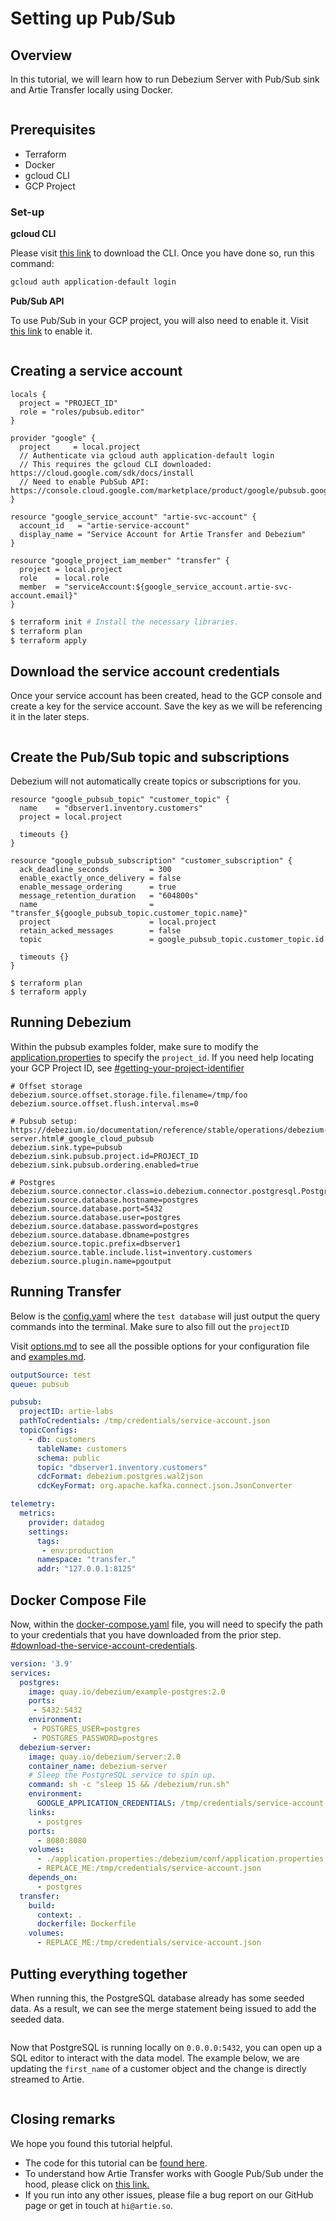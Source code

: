 # Setting up Pub/Sub

## Overview

In this tutorial, we will learn how to run Debezium Server with Pub/Sub sink and Artie Transfer locally using Docker.

<Frame><img src="/assets/image (30).png" alt="" /></Frame>

## Prerequisites

* Terraform
* Docker
* gcloud CLI
* GCP Project

### Set-up

**gcloud CLI**

Please visit [this link](https://cloud.google.com/sdk/docs/install) to download the CLI. Once you have done so, run this command:

```bash
gcloud auth application-default login
```

**Pub/Sub API**

To use Pub/Sub in your GCP project, you will also need to enable it. Visit [this link](https://console.cloud.google.com/marketplace/product/google/pubsub.googleapis.com) to enable it.

<Frame><img src="/assets/image (28).png" alt="" /></Frame>

## Creating a service account

```hcl
locals {
  project = "PROJECT_ID"
  role = "roles/pubsub.editor"
}

provider "google" {
  project     = local.project
  // Authenticate via gcloud auth application-default login
  // This requires the gcloud CLI downloaded: https://cloud.google.com/sdk/docs/install
  // Need to enable PubSub API: https://console.cloud.google.com/marketplace/product/google/pubsub.googleapis.com
}

resource "google_service_account" "artie-svc-account" {
  account_id   = "artie-service-account"
  display_name = "Service Account for Artie Transfer and Debezium"
}

resource "google_project_iam_member" "transfer" {
  project = local.project
  role    = local.role
  member  = "serviceAccount:${google_service_account.artie-svc-account.email}"
}
```

```bash
$ terraform init # Install the necessary libraries.
$ terraform plan
$ terraform apply
```

## Download the service account credentials

Once your service account has been created, head to the GCP console and create a key for the service account. Save the key as we will be referencing it in the later steps.

<Frame><img src="/assets/image (13).png" alt="" /></Frame>

## Create the Pub/Sub topic and subscriptions

<Info>
Debezium will not automatically create topics or subscriptions for you.
</Info>

```hcl
resource "google_pubsub_topic" "customer_topic" {
  name    = "dbserver1.inventory.customers"
  project = local.project

  timeouts {}
}

resource "google_pubsub_subscription" "customer_subscription" {
  ack_deadline_seconds         = 300
  enable_exactly_once_delivery = false
  enable_message_ordering      = true
  message_retention_duration   = "604800s"
  name                         = "transfer_${google_pubsub_topic.customer_topic.name}"
  project                      = local.project
  retain_acked_messages        = false
  topic                        = google_pubsub_topic.customer_topic.id

  timeouts {}
}
```

```
$ terraform plan
$ terraform apply
```

## Running Debezium

Within the pubsub examples folder, make sure to modify the [application.properties](https://github.com/artie-labs/transfer/blob/master/examples/pubsub\_postgres/application.properties) to specify the `project_id`. If you need help locating your GCP Project ID, see [#getting-your-project-identifier](../real-time-destinations/bigquery.md#getting-your-project-identifier "mention")

```properties
# Offset storage
debezium.source.offset.storage.file.filename=/tmp/foo
debezium.source.offset.flush.interval.ms=0

# Pubsub setup: https://debezium.io/documentation/reference/stable/operations/debezium-server.html#_google_cloud_pubsub
debezium.sink.type=pubsub
debezium.sink.pubsub.project.id=PROJECT_ID
debezium.sink.pubsub.ordering.enabled=true

# Postgres
debezium.source.connector.class=io.debezium.connector.postgresql.PostgresConnector
debezium.source.database.hostname=postgres
debezium.source.database.port=5432
debezium.source.database.user=postgres
debezium.source.database.password=postgres
debezium.source.database.dbname=postgres
debezium.source.topic.prefix=dbserver1
debezium.source.table.include.list=inventory.customers
debezium.source.plugin.name=pgoutput
```

## Running Transfer

Below is the [config.yaml](https://github.com/artie-labs/transfer/blob/master/examples/pubsub\_postgres/config.yaml) where the `test database` will just output the query commands into the terminal. Make sure to also fill out the `projectID`&#x20;

Visit [options.md](../running-transfer/options.md "mention") to see all the possible options for your configuration file and [examples.md](../running-transfer/examples.md "mention").

```yaml
outputSource: test
queue: pubsub

pubsub:
  projectID: artie-labs
  pathToCredentials: /tmp/credentials/service-account.json
  topicConfigs:
    - db: customers
      tableName: customers
      schema: public
      topic: "dbserver1.inventory.customers"
      cdcFormat: debezium.postgres.wal2json
      cdcKeyFormat: org.apache.kafka.connect.json.JsonConverter

telemetry:
  metrics:
    provider: datadog
    settings:
      tags:
       - env:production
      namespace: "transfer."
      addr: "127.0.0.1:8125"
```

## Docker Compose File

Now, within the [docker-compose.yaml](https://github.com/artie-labs/transfer/blob/master/examples/pubsub\_postgres/docker-compose.yaml) file, you will need to specify the path to your credentials that you have downloaded from the prior step. [#download-the-service-account-credentials](setting-up-pub-sub.md#download-the-service-account-credentials "mention").

```yaml
version: '3.9'
services:
  postgres:
    image: quay.io/debezium/example-postgres:2.0
    ports:
     - 5432:5432
    environment:
     - POSTGRES_USER=postgres
     - POSTGRES_PASSWORD=postgres
  debezium-server:
    image: quay.io/debezium/server:2.0
    container_name: debezium-server
    # Sleep the PostgreSQL service to spin up.
    command: sh -c "sleep 15 && /debezium/run.sh"
    environment:
      GOOGLE_APPLICATION_CREDENTIALS: /tmp/credentials/service-account.json
    links:
      - postgres
    ports:
      - 8080:8080
    volumes:
      - ./application.properties:/debezium/conf/application.properties
      - REPLACE_ME:/tmp/credentials/service-account.json
    depends_on:
      - postgres
  transfer:
    build:
      context: .
      dockerfile: Dockerfile
    volumes:
      - REPLACE_ME:/tmp/credentials/service-account.json
```

## Putting everything together

When running this, the PostgreSQL database already has some seeded data. As a result, we can see the merge statement being issued to add the seeded data.

<Frame><img src="/assets/gif.gif" alt="" /></Frame>

Now that PostgreSQL is running locally on `0.0.0.0:5432`, you can open up a SQL editor to interact with the data model. The example below, we are updating the `first_name` of a customer object and the change is directly streamed to Artie.

<Frame><img src="/assets/Mar-07-2023 16-51-34.gif" alt="" /></Frame>

## Closing remarks

We hope you found this tutorial helpful.&#x20;

* The code for this tutorial can be [found here](https://github.com/artie-labs/transfer/tree/master/examples/pubsub\_postgres).&#x20;
* To understand how Artie Transfer works with Google Pub/Sub under the hood, please click on [this link.](https://docs.google.com/document/d/1scNkmFS8FEG-GqSKe9bcRwxrqk8us7waPJr5eNbtoCk/edit?usp=sharing)
* If you run into any other issues, please file a bug report on our GitHub page or get in touch at `hi@artie.so`.




